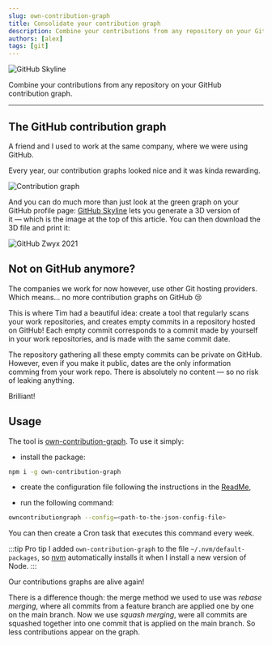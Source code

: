 ```yaml
---
slug: own-contribution-graph
title: Consolidate your contribution graph
description: Combine your contributions from any repository on your GitHub contribution graph.
authors: [alex]
tags: [git]
---
```



<Image src={skylineZwyx2021} alt="GitHub Skyline" legend="GitHub Skyline" />

Combine your contributions from any repository on your GitHub contribution graph.

<!--truncate-->

---

## The GitHub contribution graph

A friend and I used to work at the same company, where we were using GitHub.

Every year, our contribution graphs looked nice and it was kinda rewarding.

<Image
	src={contributionGraph}
	alt="Contribution graph"
	legend="A contribution graph on GitHub"
/>

And you can do much more than just look at the green graph on your GitHub profile page: [GitHub Skyline](https://skyline.github.com/) lets you generate a 3D version of it — which is the image at the top of this article. You can then download the 3D file and print it:

<Image
	src={skylineZwyx2021Printed}
	alt="GitHub Zwyx 2021"
	legend="Code trophy!"
/>

## Not on GitHub anymore?

The companies we work for now however, use other Git hosting providers. Which means... no more contribution graphs on GitHub 😢

This is where Tim had a beautiful idea: create a tool that regularly scans your work repositories, and creates empty commits in a repository hosted on GitHub! Each empty commit corresponds to a commit made by yourself in your work repositories, and is made with the same commit date.

The repository gathering all these empty commits can be private on GitHub. However, even if you make it public, dates are the only information comming from your work repo. There is absolutely no content — so no risk of leaking anything.

Brilliant!

## Usage

The tool is [own-contribution-graph](https://npmjs.com/package/own-contribution-graph). To use it simply:

- install the package:

```bash
npm i -g own-contribution-graph
```

- create the configuration file following the instructions in the [ReadMe](https://npmjs.com/package/own-contribution-graph),

- run the following command:

```bash
owncontributiongraph --config=<path-to-the-json-config-file>
```

You can then create a Cron task that executes this command every week.

:::tip Pro tip
I added `own-contribution-graph` to the file `~/.nvm/default-packages`, so [nvm](https://github.com/nvm-sh/nvm) automatically installs it when I install a new version of Node.
:::

Our contributions graphs are alive again!

There is a difference though: the merge method we used to use was _rebase merging_, where all commits from a feature branch are applied one by one on the main branch. Now we use _squash merging_, were all commits are squashed together into one commit that is applied on the main branch. So less contributions appear on the graph.
